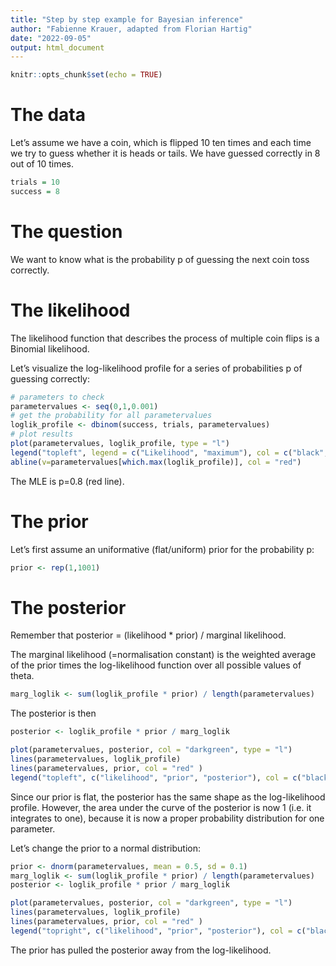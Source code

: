 ```yaml
---
title: "Step by step example for Bayesian inference"
author: "Fabienne Krauer, adapted from Florian Hartig"
date: "2022-09-05"
output: html_document
---
```


```r
knitr::opts_chunk$set(echo = TRUE)
```

# The data

Let's assume we have a coin, which is flipped 10 ten times and each time we try to guess whether it is heads or tails. We have guessed correctly in 8 out of 10 times.

```r
trials = 10
success = 8
```

# The question

We want to know what is the probability p of guessing the next coin toss correctly. 


# The likelihood

The likelihood function that describes the process of multiple coin flips is a Binomial likelihood. 

Let's visualize the log-likelihood profile for a series of probabilities p of guessing correctly:

```r
# parameters to check
parametervalues <- seq(0,1,0.001)
# get the probability for all parametervalues
loglik_profile <- dbinom(success, trials, parametervalues)
# plot results
plot(parametervalues, loglik_profile, type = "l")
legend("topleft", legend = c("Likelihood", "maximum"), col = c("black", "red"), lwd = 1)
abline(v=parametervalues[which.max(loglik_profile)], col = "red")
```

The MLE is p=0.8 (red line). 

# The prior

Let's first assume an uniformative (flat/uniform) prior for the probability p:

```r
prior <- rep(1,1001)
```

# The posterior

Remember that posterior = (likelihood * prior) / marginal likelihood.

The marginal likelihood (=normalisation constant) is the weighted average of the prior times the log-likelihood function over all possible values of theta. 

```r
marg_loglik <- sum(loglik_profile * prior) / length(parametervalues)
```

The posterior is then

```r
posterior <- loglik_profile * prior / marg_loglik

plot(parametervalues, posterior, col = "darkgreen", type = "l")
lines(parametervalues, loglik_profile)
lines(parametervalues, prior, col = "red" )
legend("topleft", c("likelihood", "prior", "posterior"), col = c("black", "red", "green"), lwd = 1 )
```

Since our prior is flat, the posterior has the same shape as the log-likelihood profile. However, the area under the curve of the posterior is now 1 (i.e. it integrates to one), because it is now a proper probability distribution for one parameter. 

Let's change the prior to a normal distribution:

```r
prior <- dnorm(parametervalues, mean = 0.5, sd = 0.1)
marg_loglik <- sum(loglik_profile * prior) / length(parametervalues)
posterior <- loglik_profile * prior / marg_loglik

plot(parametervalues, posterior, col = "darkgreen", type = "l")
lines(parametervalues, loglik_profile)
lines(parametervalues, prior, col = "red" )
legend("topright", c("likelihood", "prior", "posterior"), col = c("black", "red", "green"), lwd = 1 )
```

The prior has pulled the posterior away from the log-likelihood. 








